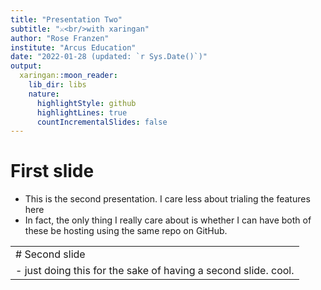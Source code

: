 ```yaml
---
title: "Presentation Two"
subtitle: "⚔<br/>with xaringan"
author: "Rose Franzen"
institute: "Arcus Education"
date: "2022-01-28 (updated: `r Sys.Date()`)"
output:
  xaringan::moon_reader:
    lib_dir: libs
    nature:
      highlightStyle: github
      highlightLines: true
      countIncrementalSlides: false
---
```

# First slide
- This is the second presentation. I care less about trialing the features here
- In fact, the only thing I really care about is whether I can have both of these be hosting using the same repo on GitHub. 

---
# Second slide
- just doing this for the sake of having a second slide. cool.
--


